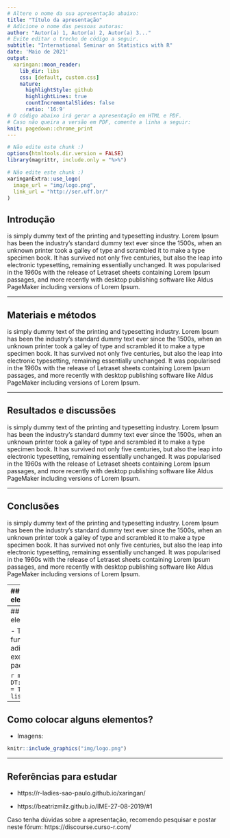 ```yaml
---
# Altere o nome da sua apresentação abaixo:
title: "Título da apresentação"
# Adicione o nome das pessoas autoras:
author: "Autor(a) 1, Autor(a) 2, Autor(a) 3..."
# Evite editar o trecho de código a seguir.
subtitle: "International Seminar on Statistics with R"  
date: 'Maio de 2021'
output:
  xaringan::moon_reader:
    lib_dir: libs
    css: [default, custom.css]
    nature:
      highlightStyle: github
      highlightLines: true
      countIncrementalSlides: false
      ratio: '16:9'
# O código abaixo irá gerar a apresentação em HTML e PDF.
# Caso não queira a versão em PDF, comente a linha a seguir:
knit: pagedown::chrome_print
---
```


```r
# Não edite este chunk :)
options(htmltools.dir.version = FALSE)
library(magrittr, include.only = "%>%")
```

```r
# Não edite este chunk :)
xaringanExtra::use_logo(
  image_url = "img/logo.png", 
  link_url = "http://ser.uff.br/"
)
```



<!-- Você pode apagar o conteúdo abaixo e escrever o conteúdo da sua apresentação!  -->

## Introdução

is simply dummy text of the printing and typesetting industry. Lorem Ipsum has been the industry's standard dummy text ever since the 1500s, when an unknown printer took a galley of type and scrambled it to make a type specimen book. It has survived not only five centuries, but also the leap into electronic typesetting, remaining essentially unchanged. It was popularised in the 1960s with the release of Letraset sheets containing Lorem Ipsum passages, and more recently with desktop publishing software like Aldus PageMaker including versions of Lorem Ipsum.

---


## Materiais e métodos

is simply dummy text of the printing and typesetting industry. Lorem Ipsum has been the industry's standard dummy text ever since the 1500s, when an unknown printer took a galley of type and scrambled it to make a type specimen book. It has survived not only five centuries, but also the leap into electronic typesetting, remaining essentially unchanged. It was popularised in the 1960s with the release of Letraset sheets containing Lorem Ipsum passages, and more recently with desktop publishing software like Aldus PageMaker including versions of Lorem Ipsum.

---

## Resultados e discussões

is simply dummy text of the printing and typesetting industry. Lorem Ipsum has been the industry's standard dummy text ever since the 1500s, when an unknown printer took a galley of type and scrambled it to make a type specimen book. It has survived not only five centuries, but also the leap into electronic typesetting, remaining essentially unchanged. It was popularised in the 1960s with the release of Letraset sheets containing Lorem Ipsum passages, and more recently with desktop publishing software like Aldus PageMaker including versions of Lorem Ipsum.

---

## Conclusões

is simply dummy text of the printing and typesetting industry. Lorem Ipsum has been the industry's standard dummy text ever since the 1500s, when an unknown printer took a galley of type and scrambled it to make a type specimen book. It has survived not only five centuries, but also the leap into electronic typesetting, remaining essentially unchanged. It was popularised in the 1960s with the release of Letraset sheets containing Lorem Ipsum passages, and more recently with desktop publishing software like Aldus PageMaker including versions of Lorem Ipsum.

---
## Como colocar alguns elementos?

Texto em duas colunas:

.pull-left[

is simply dummy text of the printing and typesetting industry. Lorem Ipsum has been the industry's standard dummy text ever since the 1500s, when an unknown printer took a galley of type and scrambled it to make a type specimen book. It has survived not only five centuries, but also the leap into electronic typesetting, remaining essentially unchanged. It was popularised in the 1960s with the release of Letraset sheets containing Lorem Ipsum passages, and more recently with desktop publishing software like Aldus PageMaker including versions of Lorem Ipsum.

]

.pull-right[

is simply dummy text of the printing and typesetting industry. Lorem Ipsum has been the industry's standard dummy text ever since the 1500s, when an unknown printer took a galley of type and scrambled it to make a type specimen book. It has survived not only five centuries, but also the leap into electronic typesetting, remaining essentially unchanged. It was popularised in the 1960s with the release of Letraset sheets containing Lorem Ipsum passages, and more recently with desktop publishing software like Aldus PageMaker including versions of Lorem Ipsum.

]

---
## Como colocar alguns elementos?

- Tabelas: Existem várias funções que possibilitam adicionar tabelas. Este exemplo é feito com o pacote DT:

```r
mtcars %>% DT::datatable(fillContainer = TRUE,
                         options = list(scrollY = "250px"))
```

---
## Como colocar alguns elementos?

- Imagens:

```r
knitr::include_graphics("img/logo.png")
```
---

## Referências para estudar

- https://r-ladies-sao-paulo.github.io/xaringan/

- https://beatrizmilz.github.io/IME-27-08-2019/#1

Caso tenha dúvidas sobre a apresentação, recomendo pesquisar e postar neste fórum: https://discourse.curso-r.com/
